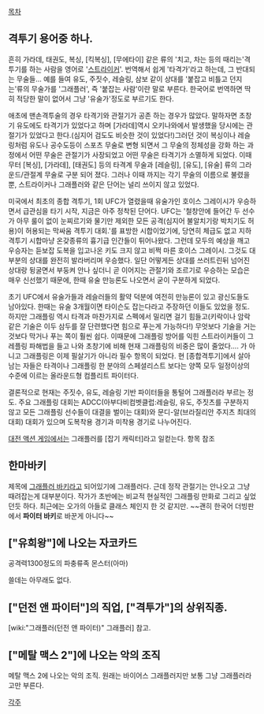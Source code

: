 [[목차]]
== 격투기 용어중 하나. == 
흔히 가라데, 태권도, 복싱, [킥복싱], [무에타이] 같은 류의 '치고, 차는 등의 때리는'격투기를 하는 사람을 영어로 '[[스트라이커]]'. 번역해서 쉽게 '타격가'라고 하는데, 그 반대되는 무술들... 예를 들여 유도, 주짓수, 레슬링, 삼보 같이 상대를 '붙잡고 비틀고 던지는'류의 무술가를 '그래플러', 즉 '붙잡는 사람'이란 말로 부른다. 한국어로 번역하면 딱히 적당한 말이 없어서 그냥 '유술가'정도로 부르기도 한다.

애초에 맨손격투술의 경우 타격기와 관절기가 공존 하는 경우가 많았다. 말하자면 초창기 유도에도 타격기가 있었다고 하며 [가라데]역시 오키나와에서 발생했을 당시에는 관절기가 있었다고 한다.(심지어 검도도 비슷한 것이 있었다!)그러던 것이 복싱이나 레슬링처럼 유도나 공수도등이 스포츠 무술로 변형 되면서 그 무술의 정체성을 강화 하는 과정에서 어떤 무술은 관절기가 사장되었고 어떤 무술은 타격기가 소멸하게 되었다. 이때무터 [복싱], [가라데], [태권도] 등의 타격계 무술과 [레슬링], [유도], [유술] 류의 그라운드/관절계 무술로 구분 되어 졌다. 그러나 이때 까지는 각기 무술의 이름으로 불렸을뿐, 스트라이커나 그래플러와 같은 단어는 널리 쓰이지 않고 있었다.

미국에서 최초의 종합 격투기, 1회 UFC가 열렸을때 유술가인 호이스 그레이시가 우승하면서 급관심을 타기 시작, 지금은 아주 정착된 단어다. UFC는 '철창안에 들어간 두 선수가 아무 룰이 없이 눈찌르기와 물기만 제외한 모든 공격(심지어 불알치기랑 박치기도 허용)이 허용되는 막싸움 격투기 대회.'를 표방한 시합이었기에, 당연히 체급도 없고 지하격투기 시합마냥 온갖종류의 흉기급 인간들이 튀어나왔다. 그런데 모두의 예상을 깨고 우승자는 듣보잡 도복을 입고나온 키도 크지 않고 비쩍 마른 호이스 그레이시. 그것도 대부분의 상대를 완전히 발라버리며 우승했다. 일단 어떻게든 상대를 쓰러트린뒤 넘어진 상대랑 뒹굴면서 부둥켜 안나 싶더니 곧 이어지는 관절기와 조르기로 우승하는 모습은 매우 신선했기 때문에, 한때 유술 만능론도 나오면서 굳이 구분하게 되었다.

초기 UFC에서 유술가들과 레슬러들의 활약 덕분에 여전히 만능론이 있고 광신도들도 남아있다. 한때는 유술 3개월이면 타이슨도 잡는다라고 주장하던 이들도 있었을 정도. 하지만 그래플링 역시 타격과 마찬가지로 스펙에서 밀리면 걸기 힘들고(키락이나 암락같은 기술은 이두 삼두를 잘 단련했다면 힘으로 푸는게 가능하다!) 무엇보다 기술을 거는 것보다 막거나 푸는 쪽이 훨씬 쉽다. 이때문에 그래플링 방어를 익힌 스트라이커들이 그레플링 파해법을 들고 나와 초창기에 비해 현재 그래플링의 비중은 많이 줄었다.... 가 아니고 그래플링은 이제 필살기가 아니라 필수 항목이 되었다. 현 [종합격투기]에서 살아남는 자들은 타격이나 그래플링 한 분야의 스페셜리스트 보다는 양쪽 모두 일정이상의 수준에 이르는 올라운드형 컴플리트 파이터다. 

결론적으로 현재는 주짓수, 유도, 레슬링 기반 파이터들을 통털어 그래플러라 부르는 정도. 주요 그래플링 대회는 ADCC(아부다비컴벳클럽:레슬링, 유도, 주짓츠를 구분하지 않고 모든 그래플링 선수들이 대결을 벌이는 대회)와  문디-알(브라질리안 주지츠 최대의 대회) 대회가 있으며 도복착용 경기과 미착용 경기로 나누어진다. 

[[대전 액션 게임]]에서는 그래플러를 [잡기 캐릭터]라고 일컫는다. 항목 참조
== 한마바키 ==
제목에 [[그래플러 바키]]라고 되어있기에 그래플러다. 근데 정작 관절기는 안나오고 그냥 때려잡는게 대부분이다. 작가가 초반에는 비교적 현실적인 그래플링 만화로 그리고 싶었던듯 하다. 최근에는 오가의 아들로 클래스 체인지 한 것 같지만. ~~괜히 한국어 더빙판에서 '''파이터 바키'''로 바꾼게 아니다~~ 

== ["유희왕"]에 나오는 자코카드 ==
공격력1300정도의 파충류족 몬스터(아마)

쓸데는 아무래도 없다.

== ["던전 앤 파이터"]의 직업, ["격투가"]의 상위직종. ==
[wiki:"그래플러(던전 앤 파이터)" 그래플러] 참고.

== ["메탈 맥스 2"]에 나오는 악의 조직 ==
메탈 맥스 2에 나오는 악의 조직. 원래는 바이어스 그래플러지만 보통 그냥 그래플러라고만 부른다.

[[각주]]
